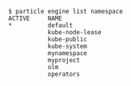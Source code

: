 ```console
$ particle engine list namespace
ACTIVE     NAME
*          default
           kube-node-lease
           kube-public
           kube-system
           mynamespace
           myproject
           olm
           operators
 ```